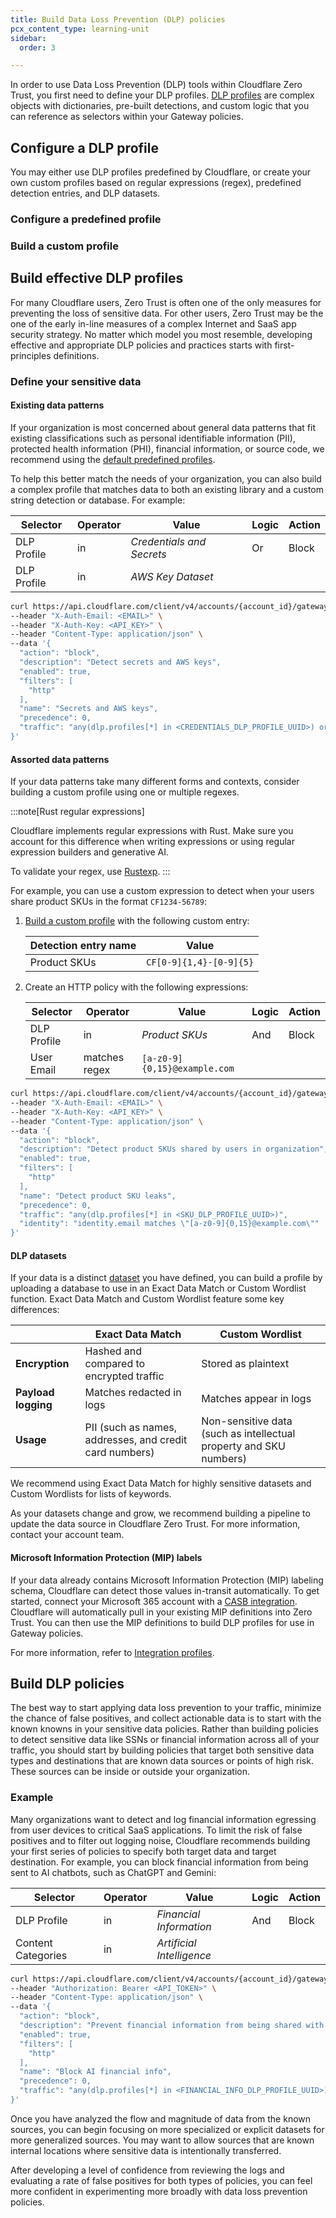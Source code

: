 ```yaml
---
title: Build Data Loss Prevention (DLP) policies
pcx_content_type: learning-unit
sidebar:
  order: 3

---
```



In order to use Data Loss Prevention (DLP) tools within Cloudflare Zero Trust, you first need to define your DLP profiles. [DLP profiles](/cloudflare-one/policies/data-loss-prevention/dlp-profiles/) are complex objects with dictionaries, pre-built detections, and custom logic that you can reference as selectors within your Gateway policies.

## Configure a DLP profile

You may either use DLP profiles predefined by Cloudflare, or create your own custom profiles based on regular expressions (regex), predefined detection entries, and DLP datasets.

### Configure a predefined profile

<Render file="data-loss-prevention/predefined-profile" product="cloudflare-one" />

### Build a custom profile

<Render file="data-loss-prevention/custom-profile" product="cloudflare-one" />

## Build effective DLP profiles

For many Cloudflare users, Zero Trust is often one of the only measures for preventing the loss of sensitive data. For other users, Zero Trust may be the one of the early in-line measures of a complex Internet and SaaS app security strategy. No matter which model you most resemble, developing effective and appropriate DLP policies and practices starts with first-principles definitions.

### Define your sensitive data

#### Existing data patterns

If your organization is most concerned about general data patterns that fit existing classifications such as personal identifiable information (PII), protected health information (PHI), financial information, or source code, we recommend using the [default predefined profiles](#configure-a-predefined-profile).

To help this better match the needs of your organization, you can also build a complex profile that matches data to both an existing library and a custom string detection or database. For example:

<Tabs> <TabItem label="Dashboard">

| Selector    | Operator | Value                     | Logic | Action |
| ----------- | -------- | ------------------------- | ----- | ------ |
| DLP Profile | in       | *Credentials and Secrets* | Or    | Block  |
| DLP Profile | in       | *AWS Key Dataset*         |       |        |

</TabItem> <TabItem label="API">

```bash
curl https://api.cloudflare.com/client/v4/accounts/{account_id}/gateway/rules \
--header "X-Auth-Email: <EMAIL>" \
--header "X-Auth-Key: <API_KEY>" \
--header "Content-Type: application/json" \
--data '{
  "action": "block",
  "description": "Detect secrets and AWS keys",
  "enabled": true,
  "filters": [
    "http"
  ],
  "name": "Secrets and AWS keys",
  "precedence": 0,
  "traffic": "any(dlp.profiles[*] in <CREDENTIALS_DLP_PROFILE_UUID>) or any(dlp.profiles[*] in <AWS_DLP_PROFILE_UUID>)""
}'
```

</TabItem> </Tabs>

#### Assorted data patterns

If your data patterns take many different forms and contexts, consider building a custom profile using one or multiple regexes.

:::note[Rust regular expressions]

Cloudflare implements regular expressions with Rust. Make sure you account for this difference when writing expressions or using regular expression builders and generative AI.

To validate your regex, use [Rustexp](https://rustexp.lpil.uk/). 
:::

For example, you can use a custom expression to detect when your users share product SKUs in the format `CF1234-56789`:

<Tabs> <TabItem label="Dashboard">

1. [Build a custom profile](#build-a-custom-profile) with the following custom entry:

   | Detection entry name | Value                   |
   | -------------------- | ----------------------- |
   | Product SKUs         | `CF[0-9]{1,4}-[0-9]{5}` |

2. Create an HTTP policy with the following expressions:

   | Selector    | Operator      | Value                        | Logic | Action |
   | ----------- | ------------- | ---------------------------- | ----- | ------ |
   | DLP Profile | in            | *Product SKUs*               | And   | Block  |
   | User Email  | matches regex | `[a-z0-9]{0,15}@example.com` |       |        |

</TabItem>

<TabItem label="API">

```bash
curl https://api.cloudflare.com/client/v4/accounts/{account_id}/gateway/rules \
--header "X-Auth-Email: <EMAIL>" \
--header "X-Auth-Key: <API_KEY>" \
--header "Content-Type: application/json" \
--data '{
  "action": "block",
  "description": "Detect product SKUs shared by users in organization",
  "enabled": true,
  "filters": [
    "http"
  ],
  "name": "Detect product SKU leaks",
  "precedence": 0,
  "traffic": "any(dlp.profiles[*] in <SKU_DLP_PROFILE_UUID>)",
  "identity": "identity.email matches \"[a-z0-9]{0,15}@example.com\""
}'
```

</TabItem> </Tabs>

#### DLP datasets

If your data is a distinct [dataset](/cloudflare-one/policies/data-loss-prevention/datasets/) you have defined, you can build a profile by uploading a database to use in an Exact Data Match or Custom Wordlist function. Exact Data Match and Custom Wordlist feature some key differences:

|                     | Exact Data Match                                        | Custom Wordlist                                                    |
| ------------------- | ------------------------------------------------------- | ------------------------------------------------------------------ |
| **Encryption**      | Hashed and compared to encrypted traffic                | Stored as plaintext                                                |
| **Payload logging** | Matches redacted in logs                                | Matches appear in logs                                             |
| **Usage**           | PII (such as names, addresses, and credit card numbers) | Non-sensitive data (such as intellectual property and SKU numbers) |

We recommend using Exact Data Match for highly sensitive datasets and Custom Wordlists for lists of keywords.

As your datasets change and grow, we recommend building a pipeline to update the data source in Cloudflare Zero Trust. For more information, contact your account team.

#### Microsoft Information Protection (MIP) labels

If your data already contains Microsoft Information Protection (MIP) labeling schema, Cloudflare can detect those values in-transit automatically. To get started, connect your Microsoft 365 account with a [CASB integration](/cloudflare-one/applications/scan-apps/casb-integrations/microsoft-365/). Cloudflare will automatically pull in your existing MIP definitions into Zero Trust. You can then use the MIP definitions to build DLP profiles for use in Gateway policies.

For more information, refer to [Integration profiles](/cloudflare-one/policies/data-loss-prevention/dlp-profiles/integration-profiles/).

## Build DLP policies

The best way to start applying data loss prevention to your traffic, minimize the chance of false positives, and collect actionable data is to start with the known knowns in your sensitive data policies. Rather than building policies to detect sensitive data like SSNs or financial information across all of your traffic, you should start by building policies that target both sensitive data types and destinations that are known data sources or points of high risk. These sources can be inside or outside your organization.

### Example

Many organizations want to detect and log financial information egressing from user devices to critical SaaS applications. To limit the risk of false positives and to filter out logging noise, Cloudflare recommends building your first series of policies to specify both target data and target destination. For example, you can block financial information from being sent to AI chatbots, such as ChatGPT and Gemini:

<Tabs> <TabItem label="Dashboard">

| Selector           | Operator | Value                     | Logic | Action |
| ------------------ | -------- | ------------------------- | ----- | ------ |
| DLP Profile        | in       | *Financial Information*   | And   | Block  |
| Content Categories | in       | *Artificial Intelligence* |       |        |

</TabItem>

<TabItem label="API">

```bash title="Block financial information shared with AI"
curl https://api.cloudflare.com/client/v4/accounts/{account_id}/gateway/rules \
--header "Authorization: Bearer <API_TOKEN>" \
--header "Content-Type: application/json" \
--data '{
  "action": "block",
  "description": "Prevent financial information from being shared with AI tools",
  "enabled": true,
  "filters": [
    "http"
  ],
  "name": "Block AI financial info",
  "precedence": 0,
  "traffic": "any(dlp.profiles[*] in <FINANCIAL_INFO_DLP_PROFILE_UUID>) and any(http.request.uri.content_category[*] in {184})"
}'
```

</TabItem> </Tabs>

Once you have analyzed the flow and magnitude of data from the known sources, you can begin focusing on more specialized or explicit datasets for more generalized sources. You may want to allow sources that are known internal locations where sensitive data is intentionally transferred.

After developing a level of confidence from reviewing the logs and evaluating a rate of false positives for both types of policies, you can feel more confident in experimenting more broadly with data loss prevention policies.
